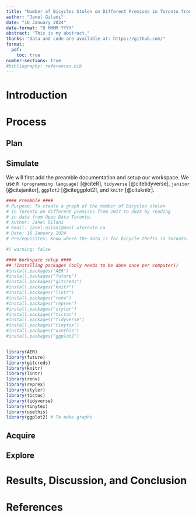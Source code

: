 ```yaml
---
title: "Number of Bicycles Stolen on Different Premises in Toronto from 2017 to 2023"
author: "Janel Gilani"
date: "16 January 2024"
date-format: "D MMMM YYYY"
abstract: "This is my abstract."
thanks: "Data and code are available at: https://github.com/"
format:
  pdf:
    toc: true
number-sections: true
#bibliography: references.bib
---
```

# Introduction




# Process {#sec-process}


## Plan



## Simulate
We will first add the preamble documentation and setup our workspace. We use `R (programming language)` [@citeR], `tidyverse` [@citetidyverse], `janitor` [@citejanitor], `ggplot2` [@citeggplot2], and `knitr` [@citeknitr].
```r
#### Preamble ####
# Purpose: To create a graph of the number of bicycles stolen
# in Toronto on different premises from 2017 to 2023 by reading
# in data from Open Data Toronto.
# Author: Janel Gilani
# Email: janel.gilani@mail.utoronto.ca
# Date: 16 January 2024
# Prerequisites: Know where the data is for bicycle thefts in Toronto. 
```

```r
#| warning: false

#### Workspace setup #### 
## (Installing packages (only needs to be done once per computer))
#install.packages("AER")
#install.packages("future")
#install.packages("gitcreds")
#install.packages("knitr")
#install.packages("lintr")
#install.packages("renv")
#install.packages("reprex")
#install.packages("styler")
#install.packages("tictoc")
#install.packages("tidyverse")
#install.packages("tinytex")
#install.packages("usethis")
#install.packages("ggplot2")


library(AER)
library(future)
library(gitcreds)
library(knitr)
library(lintr)
library(renv)
library(reprex)
library(styler)
library(tictoc)
library(tidyverse)
library(tinytex)
library(usethis)
library(ggplot2) # To make graphs
```



## Acquire

## Explore





# Results, Discussion, and Conclusion {#sec-results}





\newpage

# References {#sec-references}
